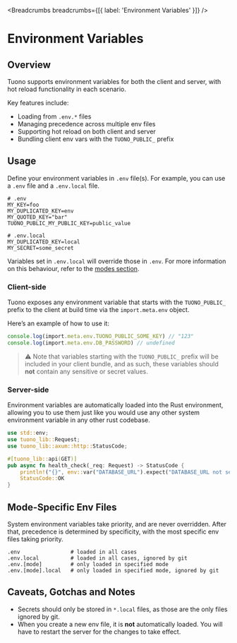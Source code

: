 
<MetaTags
  title="Tuono - Environment Variables"
  description="Learn to add and access environment variables in your Tuono application"
  canonical="https://tuono.dev/documentation/environment-variables"
/>


<Breadcrumbs breadcrumbs={[{ label: 'Environment Variables' }]} />

# Environment Variables

## Overview

Tuono supports environment variables for both the client and server, with hot reload functionality in each scenario.

Key features include:

- Loading from `.env.*` files
- Managing precedence across multiple env files
- Supporting hot reload on both client and server
- Bundling client env vars with the `TUONO_PUBLIC_` prefix

## Usage

Define your environment variables in `.env` file(s). For example, you can use a `.env` file and a `.env.local` file.

```env
# .env
MY_KEY=foo
MY_DUPLICATED_KEY=env
MY_QUOTED_KEY="bar"
TUONO_PUBLIC_MY_PUBLIC_KEY=public_value
```

```env
# .env.local
MY_DUPLICATED_KEY=local
MY_SECRET=some_secret
```

Variables set in `.env.local` will override those in `.env`. For more information on this behaviour, refer to the [modes section](#mode-specific-env-files).

### Client-side

Tuono exposes any environment variable that starts with the `TUONO_PUBLIC_` prefix to the client at build time via the `import.meta.env` object.

Here’s an example of how to use it:

```ts
console.log(import.meta.env.TUONO_PUBLIC_SOME_KEY) // "123"
console.log(import.meta.env.DB_PASSWORD) // undefined
```

> ⚠️ Note that variables starting with the `TUONO_PUBLIC_` prefix will be included in your client bundle, and as such, these variables should **not** contain any sensitive or secret values.

### Server-side

Environment variables are automatically loaded into the Rust environment, allowing you to use them just like you would use any other system environment variable in any other rust codebase.

```rs
use std::env;
use tuono_lib::Request;
use tuono_lib::axum::http::StatusCode;

#[tuono_lib::api(GET)]
pub async fn health_check(_req: Request) -> StatusCode {
    println!("{}", env::var("DATABASE_URL").expect("DATABASE_URL not set"));
    StatusCode::OK
}
```

## Mode-Specific Env Files

System environment variables take priority, and are never overridden. After that, precedence is determined by specificity, with the most specific env files taking priority.

```text
.env                # loaded in all cases
.env.local          # loaded in all cases, ignored by git
.env.[mode]         # only loaded in specified mode
.env.[mode].local   # only loaded in specified mode, ignored by git
```

## Caveats, Gotchas and Notes

- Secrets should only be stored in `*.local` files, as those are the only files ignored by git.
- When you create a new env file, it is **not** automatically loaded. You will have to restart the server for the changes to take effect.
